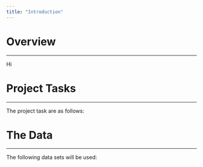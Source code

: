 ```yaml
---
title: "Introduction"
---
```


# Overview

------------------------------------------------------------------------

Hi

# Project Tasks

------------------------------------------------------------------------

The project task are as follows:

# The Data

------------------------------------------------------------------------

The following data sets will be used:
